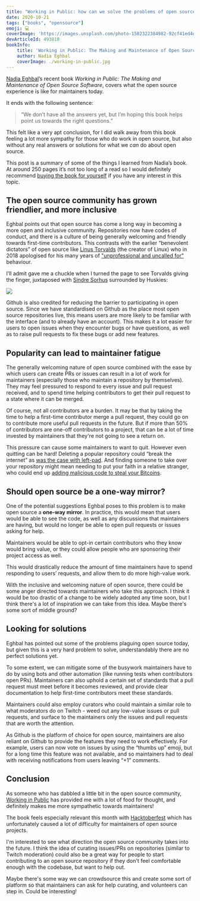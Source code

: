 ```yaml
---
title: "Working in Public: how can we solve the problems of open source?"
date: 2020-10-21
tags: ["books", "opensource"]
emoji: 💻
coverImage: 'https://images.unsplash.com/photo-1582322384982-92cf41ed4dbe?ixlib=rb-1.2.1&ixid=eyJhcHBfaWQiOjEyMDd9&auto=format&fit=crop&w=2378&q=80'
devArticleId: 493818
bookInfo:
    title: 'Working in Public: The Making and Maintenance of Open Source Software'
    author: Nadia Eghbal
    coverImage: ./working-in-public.jpg
---
```


[Nadia Eghbal](https://nadiaeghbal.com/)’s recent book _Working in Public: The Making and Maintenance of Open Source Software_, covers what the open source experience is like for maintainers today. 

It ends with the following sentence:

> “We don’t have all the answers yet, but I’m hoping this book helps point us towards the right questions.”

This felt like a very apt conclusion, for I did walk away from this book feeling a lot more sympathy for those who do work in open source, but also without any real answers or solutions for what we _can_ do about open source.

This post is a summary of some of the things I learned from Nadia’s book. At around 250 pages it’s not too long of a read so I would definitely recommend [buying the book for yourself](https://www.amazon.com/Working-Public-Making-Maintenance-Software-ebook/dp/B08BDGXVK9) if you have any interest in this topic.

## The open source community has grown friendlier, and more inclusive
Eghbal points out that open source has come a long way in becoming a more open and inclusive community. Repositories now have codes of conduct, and there is a culture of being generally welcoming and friendly towards first-time contributors. This contrasts with the earlier “benevolent dictators” of open source like [Linus Torvalds](https://en.wikipedia.org/wiki/Linus_Torvalds) (the creator of Linux) who in 2018 apologised for his many years of ["unprofessional and uncalled for"](https://arstechnica.com/gadgets/2018/09/linus-torvalds-apologizes-for-years-of-being-a-jerk-takes-time-off-to-learn-empathy/) behaviour.

I’ll admit gave me a chuckle when I turned the page to see Torvalds giving the finger, juxtaposed with [Sindre Sorhus](https://twitter.com/sindresorhus) surrounded by Huskies:

![](./linus-and-sindre.png)

Github is also credited for reducing the barrier to participating in open source. Since we have standardised on Github as the place most open source repositories live, this means users are more likely to be familiar with the interface (and to already have an account). This makes it a lot easier for users to open issues when they encounter bugs or have questions, as well as to raise pull requests to fix these bugs or add new features.

## Popularity can lead to maintainer fatigue
The generally welcoming nature of open source combined with the ease by which users can create PRs or issues can result in a lot of work for maintainers (especially those who maintain a repository by themselves). They may feel pressured to respond to every issue and pull request received, and to spend time helping contributors to get their pull request to a state where it can be merged. 

Of course, not all contributors are a burden. It may be that by taking the time to help a first-time contributor merge a pull request, they could go on to contribute more useful pull requests in the future. But if more than 50% of contributors are one-off contributors to a project, that can be a lot of time invested by maintainers that they're not going to see a return on.

This pressure can cause some maintainers to want to quit. However even quitting can be hard! Deleting a popular repository could “break the internet” as [was the case with left-pad](https://qz.com/646467/how-one-programmer-broke-the-internet-by-deleting-a-tiny-piece-of-code/). And finding someone to take over your repository might mean needing to put your faith in a relative stranger, who could end up [adding malicious code to steal your Bitcoins](https://www.zdnet.com/article/hacker-backdoors-popular-javascript-library-to-steal-bitcoin-funds/).

## Should open source be a one-way mirror?
One of the potential suggestions Eghbal poses to this problem is to make open source a **one-way mirror**. In practice, this would mean that users would be able to see the code, as well as any discussions that maintainers are having, but would no longer be able to open pull requests or issues asking for help. 

Maintainers would be able to opt-in certain contributors who they know would bring value, or they could allow people who are sponsoring their project access as well.

This would drastically reduce the amount of time maintainers have to spend responding to users’ requests, and allow them to do more high-value work.

With the inclusive and welcoming nature of open source, there could be some anger directed towards maintainers who take this approach. I think it would be too drastic of a change to be widely adopted any time soon, but I think there's a lot of inspiration we can take from this idea. Maybe there's some sort of middle ground?

## Looking for solutions
Eghbal has pointed out some of the problems plaguing open source today, but given this is a very hard problem to solve, understandably there are no perfect solutions yet.

To some extent, we can mitigate some of the busywork maintainers have to do by using bots and other automation (like running tests when contributors open PRs). Maintainers can also uphold a certain set of standards that a pull request must meet before it becomes reviewed, and provide clear documentation to help first-time contributors meet these standards.

Maintainers could also employ curators who could maintain a similar role to what moderators do on Twitch - weed out any low-value issues or pull requests, and surface to the maintainers only the issues and pull requests that are worth the attention.

As Github is the platform of choice for open source, maintainers are also reliant on Github to provide the features they need to work effectively. For example, users can now vote on issues by using the “thumbs up” emoji, but for a long time this feature was not available, and so maintainers had to deal with receiving notifications from users leaving “+1” comments.

## Conclusion
As someone who has dabbled a little bit in the open source community, [Working in Public](https://www.amazon.com/Working-Public-Making-Maintenance-Software-ebook/dp/B08BDGXVK9) has provided me with a lot of food for thought, and definitely makes me more sympathetic towards maintainers!

The book feels especially relevant this month with [Hacktoberfest](https://hacktoberfest.digitalocean.com/) which has unfortunately caused a lot of difficulty for maintainers of open source projects. 

I'm interested to see what direction the open source community takes into the future. I think the idea of curating issues/PRs on repositories (similar to Twitch moderation) could also be a great way for people to start contributing to an open source repository if they don't feel comfortable enough with the codebase, but want to help out.

Maybe there's some way we can crowdsource this and create some sort of platform so that maintainers can ask for help curating, and volunteers can step in. Could be interesting!


